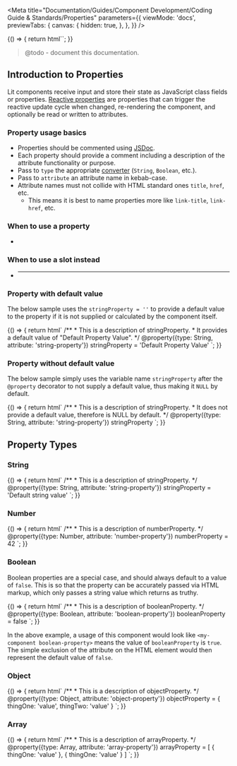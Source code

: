 
<Meta
  title="Documentation/Guides/Component Development/Coding Guide & Standards/Properties"
  parameters={{
    viewMode: 'docs',
    previewTabs: {
      canvas: {
        hidden: true,
      },
    },
  }}
/>

<Story name="Introduction">
  {() => {
    return html``;
  }}
</Story>

> @todo - document this documentation.

## Introduction to Properties

Lit components receive input and store their state as JavaScript class fields or properties.
[Reactive properties](https://lit.dev/docs/components/properties/) are properties that can trigger the reactive update cycle when changed,
re-rendering the component, and optionally be read or written to attributes.

### Property usage basics

- Properties should be commented using [JSDoc](https://github.com/jsdoc/jsdoc).
- Each property should provide a comment including a description of the attribute functionality or purpose.
- Pass to `type` the appropriate [converter](https://lit.dev/docs/components/properties/#conversion-type) (`String`, `Boolean`, etc.).
- Pass to `attribute` an attribute name in kebab-case.
- Attribute names must not collide with HTML standard ones `title`, `href`, etc.
  - This means it is best to name properties more like `link-title`, `link-href`, etc.

### When to use a property

-

### When to use a slot instead

- ***

### Property with default value

The below sample uses the `stringProperty = ''` to provide a default value to the property if it is not supplied or calculated by the component itself.

<Story name="With default value">
  {() => {
    return html`
      <outline-code-block language="typescript" class="mb-6">
        /** * This is a description of stringProperty. * It provides a default
        value of "Default Property Value". */ @property({type: String,
        attribute: 'string-property'}) stringProperty = 'Default Property Value'
      </outline-code-block>
    `;
  }}
</Story>

### Property without default value

The below sample simply uses the variable name `stringProperty` after the `@property` decorator to not supply a default value, thus making it `NULL` by default.

<Story name="Without default value">
  {() => {
    return html`
      <outline-code-block language="typescript" class="mb-6">
        /** * This is a description of stringProperty. * It does not provide a
        default value, therefore is NULL by default. */ @property({type: String,
        attribute: 'string-property'}) stringProperty
      </outline-code-block>
    `;
  }}
</Story>

## Property Types

### String

<Story name="Property: String">
  {() => {
    return html`
      <outline-code-block language="typescript" class="mb-6">
        /** * This is a description of stringProperty. */ @property({type:
        String, attribute: 'string-property'}) stringProperty = 'Default string
        value'
      </outline-code-block>
    `;
  }}
</Story>

### Number

<Story name="Property: Number">
  {() => {
    return html`
      <outline-code-block language="typescript" class="mb-6">
        /** * This is a description of numberProperty. */ @property({type:
        Number, attribute: 'number-property'}) numberProperty = 42
      </outline-code-block>
    `;
  }}
</Story>

### Boolean

Boolean properties are a special case, and should always default to a value of `false`.
This is so that the property can be accurately passed via HTML markup, which only passes a string value which returns as truthy.

<Story name="Property: Boolean">
  {() => {
    return html`
      <outline-code-block language="typescript" class="mb-6">
        /** * This is a description of booleanProperty. */ @property({type:
        Boolean, attribute: 'boolean-property'}) booleanProperty = false
      </outline-code-block>
    `;
  }}
</Story>

In the above example, a usage of this component would look like `<my-component boolean-property>` means the value of `booleanProperty` is `true`.
The simple exclusion of the attribute on the HTML element would then represent the default value of `false`.

### Object

<Story name="Property: Object">
  {() => {
    return html`
      <outline-code-block language="typescript" class="mb-6">
        /** * This is a description of objectProperty. */ @property({type:
        Object, attribute: 'object-property'}) objectProperty = { thingOne:
        'value', thingTwo: 'value' }
      </outline-code-block>
    `;
  }}
</Story>

### Array

<Story name="Property: Array">
  {() => {
    return html`
      <outline-code-block language="typescript" class="mb-6">
        /** * This is a description of arrayProperty. */ @property({type: Array,
        attribute: 'array-property'}) arrayProperty = [ { thingOne: 'value' }, {
        thingOne: 'value' } ]
      </outline-code-block>
    `;
  }}
</Story>
